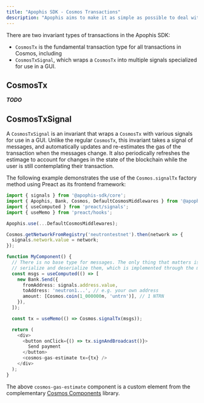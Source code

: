 ```yaml
---
title: "Apophis SDK - Cosmos Transactions"
description: "Apophis aims to make it as simple as possible to deal with transactions."
---
```


There are two invariant types of transactions in the Apophis SDK:

- `CosmosTx` is the fundamental transaction type for all transactions in Cosmos, including
- `CosmosTxSignal`, which wraps a `CosmosTx` into multiple signals specialized for use in a GUI.

## CosmosTx
***TODO***

## CosmosTxSignal
A `CosmosTxSignal` is an invariant that wraps a `CosmosTx` with various signals for use in a GUI.
Unlike the regular `CosmosTx`, this invariant takes a signal of messages, and automatically updates
and re-estimates the gas of the transaction when the messages change. It also periodically refreshes
the estimage to account for changes in the state of the blockchain while the user is still
contemplating their transaction.

The following example demonstrates the use of the `Cosmos.signalTx` factory method using Preact as
its frontend framework:

```ts
import { signals } from '@apophis-sdk/core';
import { Apophis, Bank, Cosmos, DefaultCosmosMiddlewares } from '@apophis-sdk/cosmos';
import { useComputed } from 'preact/signals';
import { useMemo } from 'preact/hooks';

Apophis.use(...DefaultCosmosMiddlewares);

Cosmos.getNetworkFromRegistry('neutrontestnet').then(network => {
  signals.network.value = network;
});

function MyComponent() {
  // There is no base type for messages. The only thing that matters is that the SDK knows how to
  // serialize and deserialize them, which is implemented through the middleware subsystem.
  const msgs = useComputed(() => [
    new Bank.Send({
      fromAddress: signals.address.value,
      toAddress: 'neutron1...', // e.g. your own address
      amount: [Cosmos.coin(1_000000n, 'untrn')], // 1 NTRN
    }),
  ]);

  const tx = useMemo(() => Cosmos.signalTx(msgs));

  return (
    <div>
      <button onClick={() => tx.signAndBroadcast()}>
        Send payment
      </button>
      <cosmos-gas-estimate tx={tx} />
    </div>
  );
}
```

The above `cosmos-gas-estimate` component is a custom element from the complementary
[Cosmos Components](/projects/cosmos-components) library.
